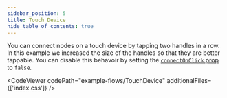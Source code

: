 ```yaml
---
sidebar_position: 5
title: Touch Device
hide_table_of_contents: true
---
```



You can connect nodes on a touch device by tapping two handles in a row. In this example we increased the size of the handles so that they are better tappable. You can disable this behavoir by setting the [`connectOnClick` prop](/docs/api/react-flow-props/#interaction) to `false`.

<CodeViewer codePath="example-flows/TouchDevice" additionalFiles={['index.css']} />
